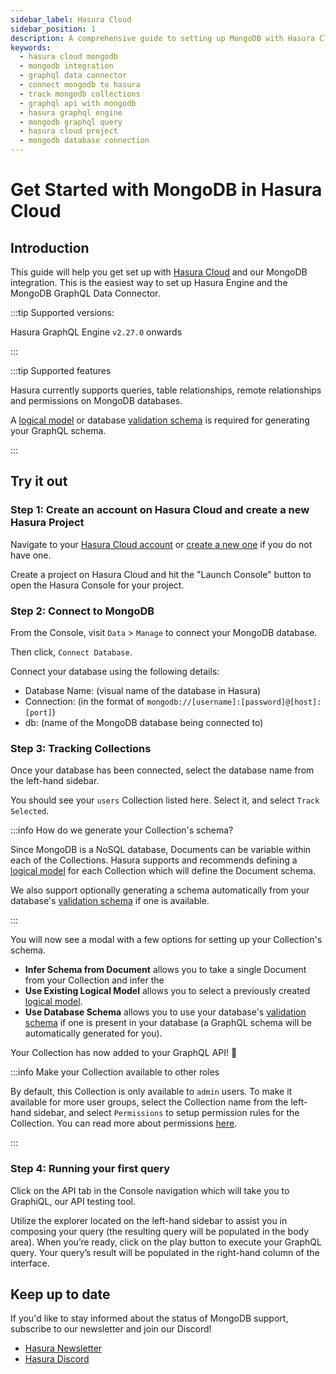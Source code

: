 ```yaml
---
sidebar_label: Hasura Cloud
sidebar_position: 1
description: A comprehensive guide to setting up MongoDB with Hasura Cloud. Learn how to connect your MongoDB database, track collections, and execute GraphQL queries seamlessly using Hasura Cloud's intuitive interface.
keywords:
  - hasura cloud mongodb
  - mongodb integration
  - graphql data connector
  - connect mongodb to hasura
  - track mongodb collections
  - graphql api with mongodb
  - hasura graphql engine
  - mongodb graphql query
  - hasura cloud project
  - mongodb database connection
---
```



# Get Started with MongoDB in Hasura Cloud

<ProductBadge free pro ee />

## Introduction

This guide will help you get set up with [Hasura Cloud](/hasura-cloud/overview.mdx) and our MongoDB integration. This is
the easiest way to set up Hasura Engine and the MongoDB GraphQL Data Connector.

:::tip Supported versions:

Hasura GraphQL Engine `v2.27.0` onwards

:::

:::tip Supported features

Hasura currently supports queries, table relationships, remote relationships and permissions on MongoDB databases.

A [logical model](/schema/mongodb/logical-models.mdx) or database
[validation schema](https://www.mongodb.com/docs/upcoming/core/schema-validation/specify-json-schema/#std-label-schema-validation-json)
is required for generating your GraphQL schema.

:::

## Try it out

### Step 1: Create an account on Hasura Cloud and create a new Hasura Project

Navigate to your [Hasura Cloud account](https://cloud.hasura.io/) or [create a new one](https://cloud.hasura.io/signup/?pg=docs&plcmt=body&cta=navigate-to-cloud-hasura-io&tech=default&skip_onboarding=true) if you do not have one.

Create a project on Hasura Cloud and hit the "Launch Console" button to open the Hasura Console for your project.

<Thumbnail
  src="/img/databases/data-connector/create-project.png"
  alt="Connect new or existing database"
  width="1000px"
/>

### Step 2: Connect to MongoDB

From the Console, visit `Data` > `Manage` to connect your MongoDB database.

Then click, `Connect Database`.

Connect your database using the following details:

- Database Name: (visual name of the database in Hasura)
- Connection: (in the format of `mongodb://[username]:[password]@[host]:[port]`)
- db: (name of the MongoDB database being connected to)

<Thumbnail src="/img/databases/mongodb/connection-1-mongodb-select.png" alt="Connecting to MongoDB - Selecting MongoDB" width="1000px" />
<Thumbnail src="/img/databases/mongodb/connection-2-mongodb-connect-database.png" alt="Connecting to MongoDB - Connecting your database" width="1000px" />

### Step 3: Tracking Collections

Once your database has been connected, select the database name from the left-hand sidebar.

You should see your `users` Collection listed here. Select it, and select `Track Selected`.

:::info How do we generate your Collection's schema?

Since MongoDB is a NoSQL database, Documents can be variable within each of the Collections.
Hasura supports and recommends defining a [logical model](/schema/mongodb/logical-models.mdx) for each Collection
which will define the Document schema.

We also support optionally generating a schema automatically from your database's
[validation schema](https://www.mongodb.com/docs/upcoming/core/schema-validation/specify-json-schema/#std-label-schema-validation-json)
if one is available.

:::

<Thumbnail src="/img/databases/mongodb/track-1-select.png" alt="Tracking a Collection - Select Collection" width="1000px" />

You will now see a modal with a few options for setting up your Collection's schema.

- **Infer Schema from Document** allows you to take a single Document from your Collection and infer the  
- **Use Existing Logical Model** allows you to select a previously created [logical model](/schema/mongodb/logical-models.mdx).
- **Use Database Schema** allows you to use your database's
  [validation schema](https://www.mongodb.com/docs/upcoming/core/schema-validation/specify-json-schema/#std-label-schema-validation-json)
  if one is present in your database (a GraphQL schema will be automatically generated for you).
  
<Thumbnail src="/img/databases/mongodb/track-2-sample.png" alt="Tracking a Collection - Sample Documents" width="1000px" />

Your Collection has now added to your GraphQL API! 🎉

:::info Make your Collection available to other roles

By default, this Collection is only available to `admin` users. To make it available for more user groups, select the
Collection name from the left-hand sidebar, and select `Permissions` to setup permission rules for the Collection. You
can read more about permissions [here](/auth/authorization/index.mdx).

:::

### Step 4: Running your first query

Click on the API tab in the Console navigation which will take you to GraphiQL, our API testing tool.

Utilize the explorer located on the left-hand sidebar to assist you in composing your query (the resulting query will
be populated in the body area). When you’re ready, click on the play button to execute your GraphQL query.
Your query’s result will be populated in the right-hand column of the interface.

<Thumbnail
  src="/img/databases/mongodb/gql-query.png"
  alt="Connecting to MongoDB - Making a GraphQL query."
  width="1000px"
/>

## Keep up to date

If you'd like to stay informed about the status of MongoDB support, subscribe to our newsletter and join our Discord!

- [Hasura Newsletter](https://hasura.io/newsletter/)
- [Hasura Discord](https://discord.com/invite/hasura)